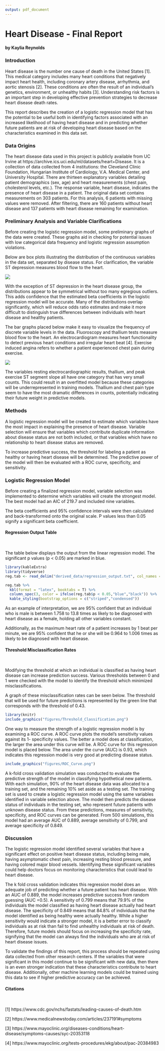 ```yaml
---
output: pdf_document
---
```


# Heart Disease - Final Report
#### by Kaylia Reynolds

### Introduction

Heart disease is the number one cause of death in the United States [1].  This medical category includes many heart conditions that negatively impact heart health, including coronary artery disease, arrhythmia, and aortic stenosis [2].  These conditions are often the result of an individual's genetics, environment, or unhealthy habits [3]. Understanding risk factors is an important step in developing effective prevention strategies to decrease heart disease death rates. 

This report describes the creation of a logistic regression model that has the potential to be useful both in identifying factors associated with an increased likelihood of having heart disease and in predicting whether future patients are at risk of developing heart disease based on the characteristics examined in this data set.

### Data Origins

The heart disease data used in this project is publicly available from UC Irvine at 
https://archive.ics.uci.edu/ml/datasets/heart+Disease. It is a collection of data collected from 4 institutions: the Cleveland Clinic Foundation, Hungarian Institute of Cardiology, V.A. Medical Center, and University Hospital. There are thirteen explanatory variables detailing patient demographics (sex, age) and heart measurements (chest pain, cholesterol levels, etc.).  The response variable, heart disease, indicates the presence of heart disease in a patient.  The original data set contains measurements on 303 patients.  For this analysis, 6 patients with missing values were removed. After filtering, there are 160 patients without heart disease and 137 patients with heart disease remaining for examination.    

### Preliminary Analysis and Variable Clarifications

Before creating the logistic regression model, some preliminary graphs of the data were created. These graphs aid in checking for potential issues with low categorical data frequency and logistic regression assumption violations.

Below are box plots illustrating the distribution of the continuous variables in the data set, separated by disease status. For clarification, the variable ST depression measures blood flow to the heart.

![]("figures/final_cont_var.png")

With the exception of ST depression  in the heart disease group, the distributions appear to be symmetrical without too many egregious outliers. This adds confidence that the estimated beta coefficients in the logistic regression model will be accurate. Many of the distributions overlap significantly, which will reduce odds ratio estimates and make it more difficult to distinguish true differences between individuals with heart disease and healthy patients. 

The bar graphs placed below make it easy to visualize the frequency of discrete variable levels in the data.  Fluoroscopy and thallium tests measure blood flow to the heart.  An electrocardiogram measures heart functionality to detect previous heart conditions and irregular heart beat [4]. Exercise induced angina refers to whether a patient experienced chest pain during exercise. 

![]("figures/final_disc_var.png")

The variables resting electrocardiographic results, thallium, and peak exercise ST segment slope all have one category that has very small counts. This could result in an overfitted model because these categories will be underrepresented in training models.  Thallium and chest pain type seem to have the most dramatic differences in counts, potentially indicating their future weight in predictive models. 

### Methods

A logistic regression model will be created to estimate which variables have the most impact in explaining the presence of heart disease. Variable selection will ensure that variables which contribute duplicate information about disease status are not both included, or that variables which have no relationship to heart disease status are removed. 

To increase predictive success, the threshold for labeling a patient as healthy or having heart disease will be determined.  The predictive power of the model will then be evaluated with a ROC curve, specificity, and sensitivity.

### Logistic Regression Model

Before creating a finalized regression model, variable selection was implemented to determine which variables will create the strongest model.  The best model had an AIC of 219.7 and included nine variables.

The beta coefficients and 95% confidence intervals were then calculated and back-transformed onto the original scale.  P values less than 0.05 signify a significant beta coefficient. 

#### Regression Output Table 
\  

The table below displays the output from the linear regression model.  The significant p values (p < 0.05) are marked in blue.

```r
library(kableExtra)
library(tidyverse)
reg.tab <- read_delim("derived_data/regression_output.txt", col_names = TRUE, delim = "\t")

reg.tab %>% 
  kbl(format = "latex", booktabs = T) %>%
  column_spec(3, color = ifelse(reg.tab$p < 0.05,"blue","black")) %>%
  kable_styling(bootstrap_options = c("striped","condensed"))
```

As an example of interpretation, we are 95% confident that an individual who is male is between 1.758 to 13.8 times as likely to be diagnosed with heart disease as a female, holding all other variables constant.  

Additionally, as the maximum heart rate of a patient increases by 1 beat per minute, we are 95% confident that he or she will be 0.964 to 1.006 times as likely to be diagnosed with heart disease.  


#### Threshold Misclassification Rates
\  

Modifying the threshold at which an individual is classified as having heart disease can increase prediction success. Various thresholds between 0 and 1 were checked with the model to identify the threshold which minimized misclassifications. 

A graph of these misclassification rates can be seen below. The threshold that will be used for future predictions is represented by the green line that corresponds with the threshold of 0.43.  

```r
library(knitr)
include_graphics("figures/Threshold_Classification.png")
```

One way to measure the strength of a logistic regression model is by examining a ROC curve.  A ROC curve plots the model's sensitivity values against its 1- specificity values. The better a model does at classification, the larger the area under this curve will be.  A ROC curve for this regression model is placed below.  The area under the curve (AUC) is 0.93, which indicates this regression model is very good at predicting disease status. 

```r
include_graphics("figures/ROC_Curve.png")
```

A k-fold cross validation simulation was conducted to evaluate the predictive strength of the model in classifying hypothetical new patients. With each simulation, 90% of the heart disease data was allocated to a training set, and the remaining 10% set aside as a testing set.  The training set is used to create a logistic regression model using the same variables identified in variable selection above.  The model then predicts the disease status of individuals in the testing set, who represent future patients with unknown disease status.  From these predictions, measures of sensitivity, specificity, and ROC curves can be generated. From 500 simulations, this model had an average AUC of 0.889, average sensitivity of 0.799, and average specificity of 0.849.

### Discussion

The logistic regression model identified several variables that have a significant effect on positive heart disease status, including being male, having asymptomatic chest pain, increasing resting blood pressure, and having colored major blood vessels. Identifying these significant variables could help doctors focus on monitoring characteristics that could lead to heart disease.

The k fold cross validation indicates this regression model does an adequate job of predicting whether a future patient has heart disease. With an AUC of 0.889, the model increases predictive success from random guessing (AUC =0.5). A sensitivity of 0.799 means that 79.9% of the individuals the model classified as having heart disease actually had heart disease.  The specificity of 0.849 means that 84.8% of individuals that the model identified as being healthy were actually healthy. While a higher sensitivity would indicate a stronger model, it is a better error to classify individuals as at risk than fail to find unhealthy individuals at risk of death.  Therefore, future models should focus on increasing the specificity rate, signifying that the model can always find the individuals who are at risk of heart disease issues.

To validate the findings of this report, this process should be repeated using data collected from other research centers. If the variables that were significant in this model continue to be significant with new data, then there is an even stronger indication that these characteristics contribute to heart disease. Additionally, other machine learning models could be trained using this data to see if higher predictive accuracy can be achieved. 


#### Citations  
\ 

[1] https://www.cdc.gov/nchs/fastats/leading-causes-of-death.htm

[2] https://www.medicalnewstoday.com/articles/237191#symptoms

[3] https://www.mayoclinic.org/diseases-conditions/heart-disease/symptoms-causes/syc-20353118

[4] https://www.mayoclinic.org/tests-procedures/ekg/about/pac-20384983
